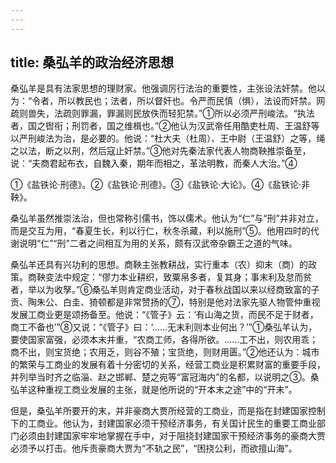 ```yaml
---
---
---
```

title: 桑弘羊的政治经济思想
---



桑弘羊是具有法家思想的理财家。他强调厉行法治的重要性，主张设法奸禁。他以为：“令者，所以教民也；法者，所以督奸也。令严而民慎（惧），法设而奸禁。网疏则兽失，法疏则罪漏，罪漏则民放佚而轻犯禁。”①所以必须严刑峻法。“执法者，国之辔衔；刑罚者，国之维楫也。”②他认为汉武帝任用酷吏杜周、王温舒等以严刑峻法为治，是必要的。他说：“杜大夫（杜周）、王中尉（王温舒）之等，绳之以法，断之以刑，然后寇止奸禁。”③他对先秦法家代表人物商鞅推崇备至，说：“夫商君起布衣，自魏入秦，期年而相之，革法明教，而秦人大治。”④

①《盐铁论·刑德》。②《盐铁论·刑德》。③《盐铁论·大论》。④《盐铁论·非鞅》。

桑弘羊虽然推崇法治，但也常称引儒书，饰以儒术。他认为“仁”与“刑”并非对立，而是交互为用，“春夏生长，利以行仁，秋冬杀藏，利以施刑”⑤。他用四时的代谢说明“仁”“刑”二者之间相互为用的关系，颇有汉武帝杂霸王之道的气味。

桑弘羊还具有兴功利的思想。商鞅主张教耕战，实行重本（农）抑末（商）的政策。商鞅变法中规定：“僇力本业耕织，致粟帛多者，复其身；事末利及怠而贫者，举以为收孥。”⑥桑弘羊则肯定商业活动，对于春秋战国以来以经商致富的子贡、陶朱公、白圭、猗顿都是非常赞扬的⑦，特别是他对法家先驱人物管仲重视发展工商业更是颂扬备至。他说：“《管子》云：‘有山海之货，而民不足于财者，商工不备也’”⑧又说：“《管子》曰：‘……无末利则本业何出？’”①桑弘羊认为，要使国家富强，必须本末并重，“农商工师，各得所欲。……工不出，则农用乖；商不出，则宝货绝；农用乏，则谷不殖；宝货绝，则财用匮。”②他还认为：城市的繁荣与工商业的发展有着十分密切的关系，经营工商业是积累财富的重要手段，并列举当时齐之临淄、赵之邯郸、楚之宛等“富冠海内”的名都，以说明之③。桑弘羊这种重视工商业发展的主张，就是他所说的“开本末之途”中的“开末”。

但是，桑弘羊所要开的末，并非豪商大贾所经营的工商业，而是指在封建国家控制下的工商业。他认为，封建国家必须干预经济事务，有关国计民生的重要工商业部门必须由封建国家牢牢地掌握在手中，对于阻挠封建国家干预经济事务的豪商大贾必须予以打击。他斥责豪商大贾为“不轨之民”，“困挠公利，而欲擅山海”。